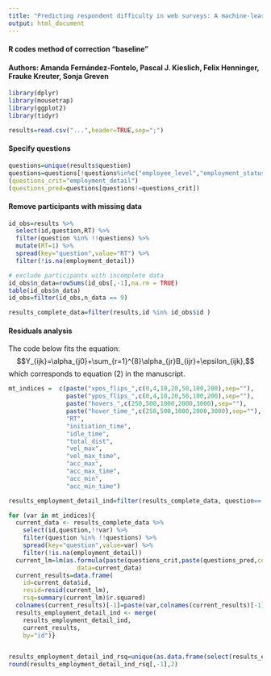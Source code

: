 ```yaml
---
title: "Predicting respondent difficulty in web surveys: A machine-learning approach based on mouse movement features"
output: html_document
---
```


#### R codes method of correction "baseline"
#### Authors: Amanda Fernández-Fontelo, Pascal J. Kieslich, Felix Henninger, Frauke Kreuter, Sonja Greven


```r
library(dplyr)
library(mousetrap)
library(ggplot2)
library(tidyr)
```

```r
results=read.csv("...",header=TRUE,sep=";")
```

####  Specify questions

```r
questions=unique(results$question)
questions=questions[!questions%in%c("employee_level","employment_status","demography_edu")]
(questions_crit="employment_detail")
(questions_pred=questions[questions!=questions_crit])
```


####  Remove participants with missing data

```r
id_obs=results %>%
  select(id,question,RT) %>%
  filter(question %in% !!questions) %>%
  mutate(RT=1) %>%
  spread(key="question",value="RT") %>%
  filter(!is.na(employment_detail))

# exclude participants with incomplete data
id_obs$n_data=rowSums(id_obs[,-1],na.rm = TRUE)
table(id_obs$n_data)
id_obs=filter(id_obs,n_data == 9)

results_complete_data=filter(results,id %in% id_obs$id )
```

#### Residuals analysis

The code below fits the equation: 
$$Y_{ijk}=\alpha_{j0}+\sum_{r=1}^{8}\alpha_{jr}B_{ijr}+\epsilon_{ijk},$$
which corresponds to equation (2) in the manuscript.


```r
mt_indices =  c(paste("xpos_flips_",c(0,4,10,20,50,100,200),sep=""),
                paste("ypos_flips_",c(0,4,10,20,50,100,200),sep=""),
                paste("hovers_",c(250,500,1000,2000,3000),sep=""),
                paste("hover_time_",c(250,500,1000,2000,3000),sep=""),
                "RT",
                "initiation_time",
                "idle_time",
                "total_dist",
                "vel_max",
                "vel_max_time",
                "acc_max",
                "acc_max_time",
                "acc_min",
                "acc_min_time")

results_employment_detail_ind=filter(results_complete_data, question==!!questions_crit)

for (var in mt_indices){
  current_data <- results_complete_data %>%
    select(id,question,!!var) %>%
    filter(question %in% !!questions) %>%
    spread(key="question",value=var) %>%
    filter(!is.na(employment_detail))
  current_lm=lm(as.formula(paste(questions_crit,paste(questions_pred,collapse = "+"),sep="~")),
                   data=current_data)
  current_results=data.frame(
    id=current_data$id,
    resid=resid(current_lm),
    rsq=summary(current_lm)$r.squared)
  colnames(current_results)[-1]=paste(var,colnames(current_results)[-1],sep="_")
  results_employment_detail_ind <- merge(
    results_employment_detail_ind,
    current_results,
    by="id")}


results_employment_detail_ind_rsq=unique(as.data.frame(select(results_employment_detail_ind,c(question,ends_with("rsq")))))
round(results_employment_detail_ind_rsq[,-1],2)
```

